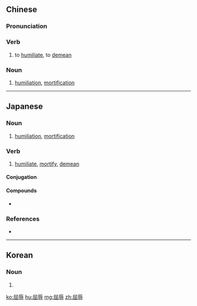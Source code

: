 ==Chinese==
{{zh-forms}}

===Pronunciation===
{{zh-pron
|m=qū辱
|c=wat1 juk6
|mn=qz,tp,xm:khut-lio̍k/kh,zz:khut-jio̍k
|cat=v,n
}}

===Verb===
{{zh-verb}}

# to [[humiliate]], to [[demean]]

===Noun===
{{zh-noun}}

# [[humiliation]], [[mortification]]

----

==Japanese==
{{ja-kanjitab|くつ|じょく|yomi=on}}

===Noun===
{{ja-noun|くつじょく}}

# [[humiliation]], [[mortification]]
#: {{ja-usex|人に屈辱を与える|ひと に '''くつじょく''' を あたえる|to humiliate a person}}

===Verb===
{{ja-verb-suru|tr=trans|くつじょく}}

# [[humiliate]], [[mortify]], [[demean]]

====Conjugation====
{{ja-suru|くつじょく}}

====Compounds====
* {{ja-r|屈辱的|くつじょくてき}}

===References===
* {{R:Shogakukan}}
----
==Korean==
{{ko-hanjatab}}

===Noun===
{{ko-noun|hj|hangeul=굴욕}}

# {{hanja form of|굴욕|[[humiliation]]}}

[[ko:屈辱]]
[[hu:屈辱]]
[[mg:屈辱]]
[[zh:屈辱]]